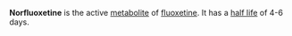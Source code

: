 {{Copy to Wiktionary}}

'''Norfluoxetine''' is the active [[metabolite]] of [[fluoxetine]]. It has a [[half life]] of 4-6 days.

{{drug-stub}}